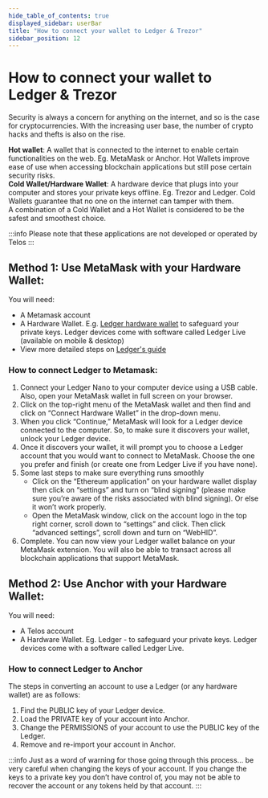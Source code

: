 ```yaml
---
hide_table_of_contents: true
displayed_sidebar: userBar
title: "How to connect your wallet to Ledger & Trezor"
sidebar_position: 12
---
```


# How to connect your wallet to Ledger & Trezor

Security is always a concern for anything on the internet, and so is the case for cryptocurrencies. With the increasing user base, the number of crypto hacks and thefts is also on the rise. 

**Hot wallet**: A wallet that is connected to the internet to enable certain functionalities on the web. Eg. MetaMask or Anchor. Hot Wallets improve ease of use when accessing blockchain applications but still pose certain security risks.  
**Cold Wallet/Hardware Wallet**: A hardware device that plugs into your computer and stores your private keys offline. Eg. Trezor and Ledger. Cold Wallets guarantee that no one on the internet can tamper with them.  
A combination of a Cold Wallet and a Hot Wallet is considered to be the safest and smoothest choice.

:::info
Please note that these applications are not developed or operated by Telos
:::

## Method 1: Use MetaMask with your Hardware Wallet:

You will need:

- A Metamask account
- A Hardware Wallet. E.g. [Ledger hardware wallet](https://shop.ledger.com/pages/hardware-wallets-comparison) to safeguard your private keys. Ledger devices come with software called Ledger Live (available on mobile & desktop)
- View more detailed steps on [Ledger's guide](https://www.ledger.com/academy/security/the-safest-way-to-use-metamask)

### How to connect Ledger to Metamask:

1. Connect your Ledger Nano to your computer device using a USB cable. Also, open your MetaMask wallet in full screen on your browser.
2. Click on the top-right menu of the MetaMask wallet and then find and click on “Connect Hardware Wallet” in the drop-down menu.
3. When you click “Continue,” MetaMask will look for a Ledger device connected to the computer. So, to make sure it discovers your wallet, unlock your Ledger device. 
4. Once it discovers your wallet, it will prompt you to choose a Ledger account that you would want to connect to MetaMask. Choose the one you prefer and finish (or create one from Ledger Live if you have none).
5. Some last steps to make sure everything runs smoothly
    - Click on the “Ethereum application” on your hardware wallet display then click on “settings” and turn on “blind signing” (please make sure you’re aware of the risks associated with blind signing). Or else it won’t work properly. 
    - Open the MetaMask window, click on the account logo in the top right corner, scroll down to “settings” and click. Then click “advanced settings”, scroll down and turn on “WebHID”. 
6. Complete. You can now view your Ledger wallet balance on your MetaMask extension. You will also be able to transact across all blockchain applications that support MetaMask.

## Method 2: Use Anchor with your Hardware Wallet:

You will need:

- A Telos account
- A Hardware Wallet. Eg. Ledger - to safeguard your private keys. Ledger devices come with a software called Ledger Live.

### How to connect Ledger to Anchor

The steps in converting an account to use a Ledger (or any hardware wallet) are as follows:

1. Find the PUBLIC key of your Ledger device.
2. Load the PRIVATE key of your account into Anchor.
3. Change the PERMISSIONS of your account to use the PUBLIC key of the Ledger.
4. Remove and re-import your account in Anchor.

:::info
Just as a word of warning for those going through this process… be very careful when changing the keys of your account. If you change the keys to a private key you don’t have control of, you may not be able to recover the account or any tokens held by that account.
:::
